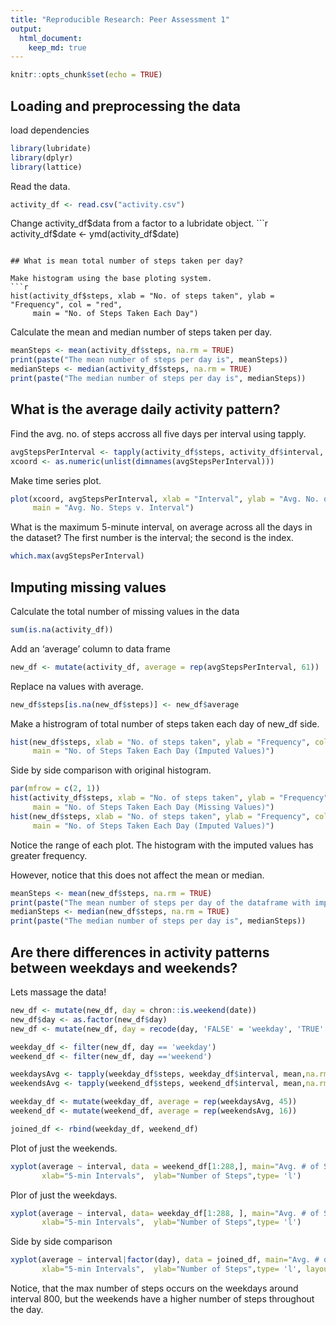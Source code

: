 ```yaml
---
title: "Reproducible Research: Peer Assessment 1"
output: 
  html_document:
    keep_md: true
---
```


```r
knitr::opts_chunk$set(echo = TRUE)
```

## Loading and preprocessing the data
load dependencies 
```r
library(lubridate)
library(dplyr)
library(lattice)
```

Read the data.
```r
activity_df <- read.csv("activity.csv")
```

Change activity_df$data from a factor to a lubridate object.
```r
activity_df$date <- ymd(activity_df$date)
```

## What is mean total number of steps taken per day?

Make histogram using the base ploting system.
```r
hist(activity_df$steps, xlab = "No. of steps taken", ylab = "Frequency", col = "red", 
     main = "No. of Steps Taken Each Day")
```

Calculate the mean and median number of steps taken per day.

```r
meanSteps <- mean(activity_df$steps, na.rm = TRUE)
print(paste("The mean number of steps per day is", meanSteps))
medianSteps <- median(activity_df$steps, na.rm = TRUE)
print(paste("The median number of steps per day is", medianSteps))
```


## What is the average daily activity pattern?
Find the avg. no. of steps accross all five days per interval using tapply.
```r
avgStepsPerInterval <- tapply(activity_df$steps, activity_df$interval, mean,na.rm = TRUE)
xcoord <- as.numeric(unlist(dimnames(avgStepsPerInterval)))
```

Make time series plot.
```r
plot(xcoord, avgStepsPerInterval, xlab = "Interval", ylab = "Avg. No. of Steps", type = "l", 
     main = "Avg. No. Steps v. Interval")
```

What is the maximum 5-minute interval, on average across all the days in the dataset? The first number is the interval; the second is the index.
```r
which.max(avgStepsPerInterval)
```

## Imputing missing values
Calculate the total number of missing values in the data
```r
sum(is.na(activity_df))
```

Add an 'average' column to data frame
```r
new_df <- mutate(activity_df, average = rep(avgStepsPerInterval, 61))
```

Replace na values with average.
```r
new_df$steps[is.na(new_df$steps)] <- new_df$average
```

Make a histrogram of total number of steps taken each day of new_df side.
```r
hist(new_df$steps, xlab = "No. of steps taken", ylab = "Frequency", col = "blue", 
     main = "No. of Steps Taken Each Day (Imputed Values)")
```

Side by side comparison with original histogram.
```r
par(mfrow = c(2, 1))
hist(activity_df$steps, xlab = "No. of steps taken", ylab = "Frequency", col = "red", 
     main = "No. of Steps Taken Each Day (Missing Values)")
hist(new_df$steps, xlab = "No. of steps taken", ylab = "Frequency", col = "blue", 
     main = "No. of Steps Taken Each Day (Imputed Values)")
```
Notice the range of each plot. The histogram with the imputed values has greater frequency.

However, notice that this does not affect the mean or median.

```r
meanSteps <- mean(new_df$steps, na.rm = TRUE)
print(paste("The mean number of steps per day of the dataframe with imputed values is", meanSteps))
medianSteps <- median(new_df$steps, na.rm = TRUE)
print(paste("The median number of steps per day is", medianSteps))
```

## Are there differences in activity patterns between weekdays and weekends?
Lets massage the data!
```r
new_df <- mutate(new_df, day = chron::is.weekend(date))
new_df$day <- as.factor(new_df$day)
new_df <- mutate(new_df, day = recode(day, 'FALSE' = 'weekday', 'TRUE' = 'weekend'))

weekday_df <- filter(new_df, day == 'weekday')
weekend_df <- filter(new_df, day =='weekend')

weekdaysAvg <- tapply(weekday_df$steps, weekday_df$interval, mean,na.rm = TRUE)
weekendsAvg <- tapply(weekend_df$steps, weekend_df$interval, mean,na.rm = TRUE)

weekday_df <- mutate(weekday_df, average = rep(weekdaysAvg, 45))
weekend_df <- mutate(weekend_df, average = rep(weekendsAvg, 16))

joined_df <- rbind(weekday_df, weekend_df)
```

Plot of just the weekends.
```r
xyplot(average ~ interval, data = weekend_df[1:288,], main="Avg. # of Steps v. Interval on Weekends ", 
       xlab="5-min Intervals",  ylab="Number of Steps",type= 'l')
```
Plor of just the weekdays.
```r
xyplot(average ~ interval, data= weekday_df[1:288, ], main="Avg. # of Steps v. Interval on Weekdays ", 
       xlab="5-min Intervals",  ylab="Number of Steps",type= 'l')
```
Side by side comparison
```r
xyplot(average ~ interval|factor(day), data = joined_df, main="Avg. # of Steps v. Interval", 
       xlab="5-min Intervals",  ylab="Number of Steps",type= 'l', layout = c(1,2))
```
Notice, that the max number of steps occurs on the weekdays around interval 800, but the weekends have a higher number of steps throughout the day. 
